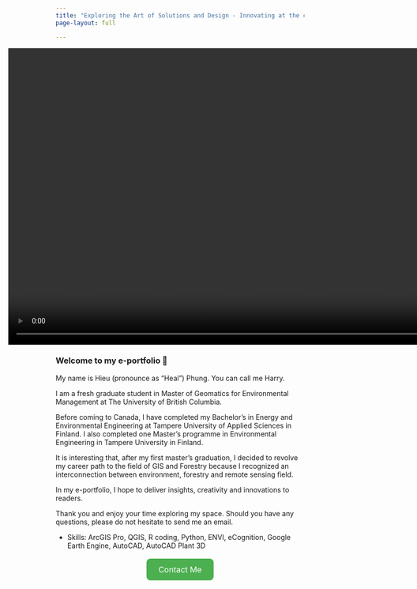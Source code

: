 ---
title: "Exploring the Art of Solutions and Design - Innovating at the crossroads of Forestry, Remote Sensing, and Environment"
page-layout: full

---
<!-- Full-width container -->
<div style="margin-left: -10vw; margin-right: -10vw; width: 100vw; position: relative; overflow: hidden;">

<video autoplay muted loop playsinline style="width: 120%; height: 600px; object-fit: cover;">
  <source src="videos/video1.mp4" type="video/mp4">
  Your browser does not support the video tag.
</video>

</div>



### Welcome to my e-portfolio 👋


My name is Hieu (pronounce as "Heal") Phung. You can call me Harry.

I am a fresh graduate student in Master of Geomatics for Environmental Management at The University of British Columbia.

Before coming to Canada, I have completed my Bachelor's in Energy and Environmental Engineering at Tampere University of Applied Sciences in Finland. I also completed one Master's programme in Environmental Engineering in Tampere University in Finland.

It is interesting that, after my first master's graduation, I decided to revolve my career path to the field of GIS and Forestry because I recognized an interconnection between environment, forestry and remote sensing field.

In my e-portfolio, I hope to deliver insights, creativity and innovations to readers.

Thank you and enjoy your time exploring my space. Should you have any questions, please do not hesitate to send me an email.

-   Skills: ArcGIS Pro, QGIS, R coding, Python, ENVI, eCognition, Google Earth Engine, AutoCAD, AutoCAD Plant 3D


<p style="text-align: center; margin-top: 30px;">
  <a href="contact.html" style="background-color: #4CAF50; color: white; padding: 12px 24px; text-decoration: none; font-size: 16px; border-radius: 8px;">
    Contact Me
  </a>
</p>

